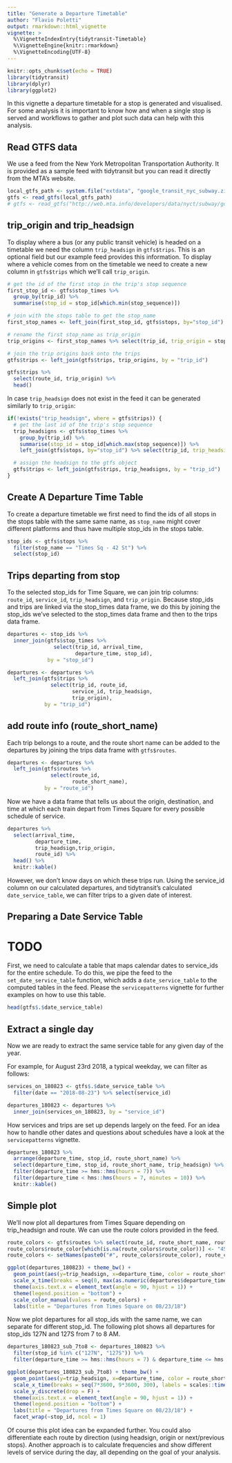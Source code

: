 ```yaml
---
title: "Generate a Departure Timetable"
author: "Flavio Poletti"
output: rmarkdown::html_vignette
vignette: >
  %\VignetteIndexEntry{tidytransit-Timetable}
  %\VignetteEngine{knitr::rmarkdown}
  %\VignetteEncoding{UTF-8}
---
```


```r
knitr::opts_chunk$set(echo = TRUE)
library(tidytransit)
library(dplyr)
library(ggplot2)
```

In this vignette a departure timetable for a stop is generated and visualised. For some 
analysis it is important to know how and when a single stop is served and workflows to
gather and plot such data can help with this analysis.

## Read GTFS data

We use a feed from the New York Metropolitan Transportation Authority. It is provided as a 
sample feed with tidytransit but you can read it directly from the MTA's website. 

```r
local_gtfs_path <- system.file("extdata", "google_transit_nyc_subway.zip", package = "tidytransit")
gtfs <- read_gtfs(local_gtfs_path)
# gtfs <- read_gtfs("http://web.mta.info/developers/data/nyct/subway/google_transit.zip")
```

## trip_origin and trip_headsign

To display where a bus (or any public transit vehicle) is headed on a timetable we need the 
column `trip_headsign` in `gtfs$trips`. This is an optional field but our example feed 
provides this information. To display where a vehicle comes from on the timetable we need to 
create a new column in `gtfs$trips` which we'll call `trip_origin`.

```r
# get the id of the first stop in the trip's stop sequence
first_stop_id <- gtfs$stop_times %>% 
  group_by(trip_id) %>% 
  summarise(stop_id = stop_id[which.min(stop_sequence)])

# join with the stops table to get the stop_name
first_stop_names <- left_join(first_stop_id, gtfs$stops, by="stop_id")

# rename the first stop_name as trip_origin
trip_origins <- first_stop_names %>% select(trip_id, trip_origin = stop_name)

# join the trip origins back onto the trips
gtfs$trips <- left_join(gtfs$trips, trip_origins, by = "trip_id")
```

```r
gtfs$trips %>%
  select(route_id, trip_origin) %>%
  head()
```

In case `trip_headsign` does not exist in the feed it can be generated similarly to 
`trip_origin`:

```r
if(!exists("trip_headsign", where = gtfs$trips)) {
  # get the last id of the trip's stop sequence
  trip_headsigns <- gtfs$stop_times %>% 
    group_by(trip_id) %>% 
    summarise(stop_id = stop_id[which.max(stop_sequence)]) %>% 
    left_join(gtfs$stops, by="stop_id") %>% select(trip_id, trip_headsign.computed = stop_name)

  # assign the headsign to the gtfs object 
  gtfs$trips <- left_join(gtfs$trips, trip_headsigns, by = "trip_id")
}
```

## Create A Departure Time Table

To create a departure timetable we first need to find the ids of all stops in the stops table with the same 
same name, as `stop_name` might cover different platforms and thus have multiple stop_ids in the stops table. 

```r
stop_ids <- gtfs$stops %>% 
  filter(stop_name == "Times Sq - 42 St") %>% 
  select(stop_id)
```

## Trips departing from stop 

To the selected stop_ids for Time Square, we can join trip columns: `route_id`, `service_id`, `trip_headsign`, and `trip_origin`. Because stop_ids and trips are linked via the stop_times data frame, we do this by joining the stop_ids we've selected to the stop_times data frame and then to the trips data frame. 

```r
departures <- stop_ids %>% 
  inner_join(gtfs$stop_times %>% 
               select(trip_id, arrival_time, 
                      departure_time, stop_id), 
             by = "stop_id")

departures <- departures %>% 
  left_join(gtfs$trips %>% 
              select(trip_id, route_id, 
                     service_id, trip_headsign, 
                     trip_origin), 
            by = "trip_id") 
```

## add route info (route_short_name)

Each trip belongs to a route, and the route short name can be added to the departures by joining the trips data frame with `gtfs$routes`.

```r
departures <- departures %>% 
  left_join(gtfs$routes %>% 
              select(route_id, 
                     route_short_name), 
            by = "route_id")
```

Now we have a data frame that tells us about the origin, destination, and time at which each train depart from Times Square for every possible schedule of service. 

```r
departures %>% 
  select(arrival_time,
         departure_time,
         trip_headsign,trip_origin,
         route_id) %>%
  head() %>%
  knitr::kable()
```

However, we don't know days on which these trips run. Using the service_id column on our calculated departures, and tidytransit's calculated `date_service_table`, we can filter trips to a given date of interest. 

## Preparing a Date Service Table

# TODO
First, we need to calculate a table that maps calendar dates to service_ids for the entire schedule. To do this, we pipe the feed to the `set_date_service_table` function, which adds a `date_service_table` to the computed tables in the feed. Please the `servicepatterns` vignette for further examples on how to use this table. 

```r
head(gtfs$.$date_service_table)
```

## Extract a single day 

Now we are ready to extract the same service table for any given day of the year. 

For example, for August 23rd 2018, a typical weekday, we can filter as follows: 

```r
services_on_180823 <- gtfs$.$date_service_table %>% 
  filter(date == "2018-08-23") %>% select(service_id)

departures_180823 <- departures %>% 
  inner_join(services_on_180823, by = "service_id")
```

How services and trips are set up depends largely on the feed. For an idea how to handle other dates and questions about schedules have a look at the `servicepatterns` vignette. 

```r
departures_180823 %>%
  arrange(departure_time, stop_id, route_short_name) %>% 
  select(departure_time, stop_id, route_short_name, trip_headsign) %>% 
  filter(departure_time >= hms::hms(hours = 7)) %>% 
  filter(departure_time < hms::hms(hours = 7, minutes = 10)) %>% 
  knitr::kable()
```

## Simple plot

We'll now plot all departures from Times Square depending on trip_headsign and route. We can
use the route colors provided in the feed.

```r
route_colors <- gtfs$routes %>% select(route_id, route_short_name, route_color)
route_colors$route_color[which(is.na(route_colors$route_color))] <- "454545"
route_colors <- setNames(paste0("#", route_colors$route_color), route_colors$route_short_name)

ggplot(departures_180823) + theme_bw() +
  geom_point(aes(y=trip_headsign, x=departure_time, color = route_short_name), size = 0.2) +
  scale_x_time(breaks = seq(0, max(as.numeric(departures$departure_time)), 3600), labels = scales::time_format("%H:%M")) +
  theme(axis.text.x = element_text(angle = 90, hjust = 1)) +
  theme(legend.position = "bottom") +
  scale_color_manual(values = route_colors) +
  labs(title = "Departures from Times Square on 08/23/18")
```

Now we plot departures for all stop_ids with the same name, we can separate for different
stop_id. The following plot shows all departures for stop_ids 127N and 127S from 7 to 8 AM.

```r
departures_180823_sub_7to8 <- departures_180823 %>% 
  filter(stop_id %in% c("127N", "127S")) %>% 
  filter(departure_time >= hms::hms(hours = 7) & departure_time <= hms::hms(hour = 8))

ggplot(departures_180823_sub_7to8) + theme_bw() +
  geom_point(aes(y=trip_headsign, x=departure_time, color = route_short_name), size = 1) +
  scale_x_time(breaks = seq(7*3600, 9*3600, 300), labels = scales::time_format("%H:%M")) +
  scale_y_discrete(drop = F) +
  theme(axis.text.x = element_text(angle = 90, hjust = 1)) +
  theme(legend.position = "bottom") +
  labs(title = "Departures from Times Square on 08/23/18") +
  facet_wrap(~stop_id, ncol = 1)
```

Of course this plot idea can be expanded further. You could also differentiate each route by
direction (using headsign, origin or next/previous stops). Another approach is to calculate 
frequencies and show different levels of service during the day, all depending on the goal 
of your analysis.
